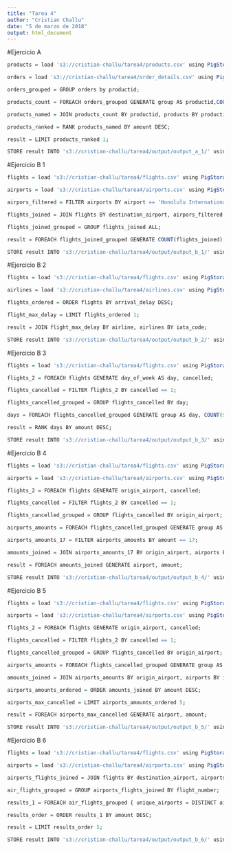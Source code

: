---
title: "Tarea 4"
author: "Cristian Challu"
date: "5 de marzo de 2018"
output: html_document
---

#Ejercicio A


```{r, eval=FALSE}

products = load 's3://cristian-challu/tarea4/products.csv' using PigStorage(',') as (productid:chararray, productname:chararray, supplierid:chararray, categoryid:chararray, quantityperunit:int, unitprice:float, unitsinstock:int, unitsonorder:int, reorderlevel:int, discounted:int);

orders = load 's3://cristian-challu/tarea4/order_details.csv' using PigStorage(',') as (orderid:chararray, productid:chararray, unitprice:float, quantity:int, discount:float);

orders_grouped = GROUP orders by productid;

products_count = FOREACH orders_grouped GENERATE group AS productid,COUNT($1) as amount;

products_named = JOIN products_count BY productid, products BY productid;

products_ranked = RANK products_named BY amount DESC;

result = LIMIT products_ranked 1;

STORE result INTO 's3://cristian-challu/tarea4/output/output_a_1/' using PigStorage(',');

```


#Ejercicio B 1

```{r, eval=FALSE}

flights = load 's3://cristian-challu/tarea4/flights.csv' using PigStorage(',') as (year:int, month:int, day:int, day_of_week:int, airline:chararray, flight_number:int, tail_number:chararray, origin_airport:chararray, destination_airport:chararray, scheduled_departure:int, departure_time:int, departure_delay:int, taxi_out:int, wheels_off:int, scheduled_time:int, elapsed_time:int, air_time:int, distance:int, wheels_on:int, taxi_in:int, scheduled_arrival:int, arrival_time:int, arrival_delay:int, diverted:int, cancelled:int, cancellation_reason:chararray, air_system_delay:chararray, security_delay:chararray, airline_delay:chararray, late_aircraft_delay:chararray, weather_delay:chararray);

airports = load 's3://cristian-challu/tarea4/airports.csv' using PigStorage(',') as (iata_code:chararray, airport:chararray, city:chararray, state:chararray, country:chararray, latitude:float, longitude:float);

airpors_filtered = FILTER airports BY airport == 'Honolulu International Airport';

flights_joined = JOIN flights BY destination_airport, airpors_filtered BY iata_code;

flights_joined_grouped = GROUP flights_joined ALL;

result = FOREACH flights_joined_grouped GENERATE COUNT(flights_joined) as amount;

STORE result INTO 's3://cristian-challu/tarea4/output/output_b_1/' using PigStorage(',');

```



#Ejercicio B 2

```{r, eval=FALSE}
flights = load 's3://cristian-challu/tarea4/flights.csv' using PigStorage(',') as (year:int, month:int, day:int, day_of_week:int, airline:chararray, flight_number:int, tail_number:chararray, origin_airport:chararray, destination_airport:chararray, scheduled_departure:int, departure_time:int, departure_delay:int, taxi_out:int, wheels_off:int, scheduled_time:int, elapsed_time:int, air_time:int, distance:int, wheels_on:int, taxi_in:int, scheduled_arrival:int, arrival_time:int, arrival_delay:int, diverted:int, cancelled:int, cancellation_reason:chararray, air_system_delay:chararray, security_delay:chararray, airline_delay:chararray, late_aircraft_delay:chararray, weather_delay:chararray);

airlines = load 's3://cristian-challu/tarea4/airlines.csv' using PigStorage(',') as (iata_code:chararray,airline:chararray);

flights_ordered = ORDER flights BY arrival_delay DESC;

flight_max_delay = LIMIT flights_ordered 1;

result = JOIN flight_max_delay BY airline, airlines BY iata_code;

STORE result INTO 's3://cristian-challu/tarea4/output/output_b_2/' using PigStorage(',');

```



#Ejercicio B 3

```{r, eval=FALSE}
flights = load 's3://cristian-challu/tarea4/flights.csv' using PigStorage(',') as (year:int, month:int, day:int, day_of_week:int, airline:chararray, flight_number:int, tail_number:chararray, origin_airport:chararray, destination_airport:chararray, scheduled_departure:int, departure_time:int, departure_delay:int, taxi_out:int, wheels_off:int, scheduled_time:int, elapsed_time:int, air_time:int, distance:int, wheels_on:int, taxi_in:int, scheduled_arrival:int, arrival_time:int, arrival_delay:int, diverted:int, cancelled:int, cancellation_reason:chararray, air_system_delay:chararray, security_delay:chararray, airline_delay:chararray, late_aircraft_delay:chararray, weather_delay:chararray);

flights_2 = FOREACH flights GENERATE day_of_week AS day, cancelled;

flights_cancelled = FILTER flights_2 BY cancelled == 1;

flights_cancelled_grouped = GROUP flights_cancelled BY day;

days = FOREACH flights_cancelled_grouped GENERATE group AS day, COUNT($1) as amount;

result = RANK days BY amount DESC;

STORE result INTO 's3://cristian-challu/tarea4/output/output_b_3/' using PigStorage(',');

```


#Ejercicio B 4

```{r, eval=FALSE}
flights = load 's3://cristian-challu/tarea4/flights.csv' using PigStorage(',') as (year:int, month:int, day:int, day_of_week:int, airline:chararray, flight_number:int, tail_number:chararray, origin_airport:chararray, destination_airport:chararray, scheduled_departure:int, departure_time:int, departure_delay:int, taxi_out:int, wheels_off:int, scheduled_time:int, elapsed_time:int, air_time:int, distance:int, wheels_on:int, taxi_in:int, scheduled_arrival:int, arrival_time:int, arrival_delay:int, diverted:int, cancelled:int, cancellation_reason:chararray, air_system_delay:chararray, security_delay:chararray, airline_delay:chararray, late_aircraft_delay:chararray, weather_delay:chararray);

airports = load 's3://cristian-challu/tarea4/airports.csv' using PigStorage(',') as (iata_code:chararray, airport:chararray, city:chararray, state:chararray, country:chararray, latitude:float, longitude:float);

flights_2 = FOREACH flights GENERATE origin_airport, cancelled;

flights_cancelled = FILTER flights_2 BY cancelled == 1;

flights_cancelled_grouped = GROUP flights_cancelled BY origin_airport;

airports_amounts = FOREACH flights_cancelled_grouped GENERATE group AS origin_airport, COUNT($1) as amount;

airports_amounts_17 = FILTER airports_amounts BY amount == 17;

amounts_joined = JOIN airports_amounts_17 BY origin_airport, airports BY iata_code;

result = FOREACH amounts_joined GENERATE airport, amount;

STORE result INTO 's3://cristian-challu/tarea4/output/output_b_4/' using PigStorage(',');

```


#Ejercicio B 5

```{r, eval=FALSE}
flights = load 's3://cristian-challu/tarea4/flights.csv' using PigStorage(',') as (year:int, month:int, day:int, day_of_week:int, airline:chararray, flight_number:int, tail_number:chararray, origin_airport:chararray, destination_airport:chararray, scheduled_departure:int, departure_time:int, departure_delay:int, taxi_out:int, wheels_off:int, scheduled_time:int, elapsed_time:int, air_time:int, distance:int, wheels_on:int, taxi_in:int, scheduled_arrival:int, arrival_time:int, arrival_delay:int, diverted:int, cancelled:int, cancellation_reason:chararray, air_system_delay:chararray, security_delay:chararray, airline_delay:chararray, late_aircraft_delay:chararray, weather_delay:chararray);

airports = load 's3://cristian-challu/tarea4/airports.csv' using PigStorage(',') as (iata_code:chararray, airport:chararray, city:chararray, state:chararray, country:chararray, latitude:float, longitude:float);

flights_2 = FOREACH flights GENERATE origin_airport, cancelled;

flights_cancelled = FILTER flights_2 BY cancelled == 1;

flights_cancelled_grouped = GROUP flights_cancelled BY origin_airport;

airports_amounts = FOREACH flights_cancelled_grouped GENERATE group AS origin_airport, COUNT($1) as amount;

amounts_joined = JOIN airports_amounts BY origin_airport, airports BY iata_code;

airports_amounts_ordered = ORDER amounts_joined BY amount DESC;

airports_max_cancelled = LIMIT airports_amounts_ordered 5;

result = FOREACH airports_max_cancelled GENERATE airport, amount;

STORE result INTO 's3://cristian-challu/tarea4/output/output_b_5/' using PigStorage(',', '-schema');

```

#Ejercicio B 6

```{r, eval=FALSE}
flights = load 's3://cristian-challu/tarea4/flights.csv' using PigStorage(',') as (year:int, month:int, day:int, day_of_week:int, airline:chararray, flight_number:int, tail_number:chararray, origin_airport:chararray, destination_airport:chararray, scheduled_departure:int, departure_time:int, departure_delay:int, taxi_out:int, wheels_off:int, scheduled_time:int, elapsed_time:int, air_time:int, distance:int, wheels_on:int, taxi_in:int, scheduled_arrival:int, arrival_time:int, arrival_delay:int, diverted:int, cancelled:int, cancellation_reason:chararray, air_system_delay:chararray, security_delay:chararray, airline_delay:chararray, late_aircraft_delay:chararray, weather_delay:chararray);

airports = load 's3://cristian-challu/tarea4/airports.csv' using PigStorage(',') as (iata_code:chararray, airport:chararray, city:chararray, state:chararray, country:chararray, latitude:float, longitude:float);

airports_flights_joined = JOIN flights BY destination_airport, airports BY iata_code;

air_flights_grouped = GROUP airports_flights_joined BY flight_number;

results_1 = FOREACH air_flights_grouped { unique_airports = DISTINCT airports_flights_joined.airport; GENERATE group AS flight_number, COUNT(unique_airports) as amount, unique_airports;};

results_order = ORDER results_1 BY amount DESC;

result = LIMIT results_order 5;

STORE result INTO 's3://cristian-challu/tarea4/output/output_b_6/' using PigStorage(',', '-schema');

```